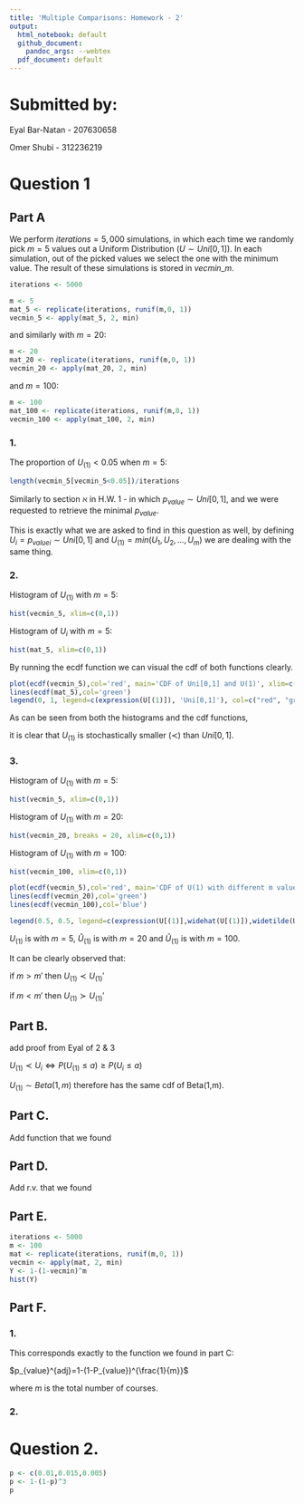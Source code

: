 ```yaml
---
title: 'Multiple Comparisons: Homework - 2'
output:
  html_notebook: default
  github_document: 
    pandoc_args: --webtex
  pdf_document: default
---
```



Submitted by: 
=============

Eyal Bar-Natan - 207630658

Omer Shubi - 312236219


# Question 1


## Part A


We perform $iterations=5,000$ simulations, in which each time we randomly pick $m=5$ values out a Uniform Distribution ($U\sim Uni[0,1]$).
In each simulation, out of the picked values we select the one with the minimum value. The result of these simulations is stored in $vecmin\_m$.

 
```r
iterations <- 5000
```

```r
m <- 5
mat_5 <- replicate(iterations, runif(m,0, 1))
vecmin_5 <- apply(mat_5, 2, min)
```

and similarly with $m=20$:

```r
m <- 20
mat_20 <- replicate(iterations, runif(m,0, 1))
vecmin_20 <- apply(mat_20, 2, min)
```

and $m=100$:

```r
m <- 100
mat_100 <- replicate(iterations, runif(m,0, 1))
vecmin_100 <- apply(mat_100, 2, min)
```

### 1.

The proportion of $U_{(1)}<0.05$ when $m=5$:

```r
length(vecmin_5[vecmin_5<0.05])/iterations
```

Similarly to section $\aleph$ in H.W. 1 - in which $p_{value}\sim Uni[0,1]$, and we were requested to retrieve the minimal $p_{value}$.

This is exactly what we are asked to find in this question as well, 
by defining $U_i={p_{value}}_i\sim Uni[0,1]$ and $U_{(1)} = min(U_1,U_2,\ldots,U_m)$
we are dealing with the same thing.

### 2.

Histogram of $U_{(1)}$ with $m=5$:
```r
hist(vecmin_5, xlim=c(0,1))
```
Histogram of $U_{i}$ with $m=5$:

```r
hist(mat_5, xlim=c(0,1))
```


By running the ecdf function we can visual the cdf of both functions clearly. 

```r
plot(ecdf(vecmin_5),col='red', main='CDF of Uni[0,1] and U(1)', xlim=c(0,1))
lines(ecdf(mat_5),col='green')
legend(0, 1, legend=c(expression(U[(1)]), 'Uni[0,1]'), col=c("red", "green"), lty=1, cex=0.8)
```
As can be seen from both the histograms and the cdf functions,

it is clear that $U_{(1)}$ is stochastically smaller ($\prec$) than $Uni[0,1]$.

### 3.


Histogram of $U_{(1)}$ with $m=5$:

```r
hist(vecmin_5, xlim=c(0,1))
```
Histogram of $U_{(1)}$ with $m=20$:

```r
hist(vecmin_20, breaks = 20, xlim=c(0,1))
```
Histogram of $U_{(1)}$ with $m=100$:

```r
hist(vecmin_100, xlim=c(0,1))
```

```r
plot(ecdf(vecmin_5),col='red', main='CDF of U(1) with different m values', xlim=c(0,0.65))
lines(ecdf(vecmin_20),col='green')
lines(ecdf(vecmin_100),col='blue')

legend(0.5, 0.5, legend=c(expression(U[(1)],widehat(U[(1)]),widetilde(U[(1)]))), col=c("red", "green", "blue"), lty=1)
```
$U_{(1)}$ is with $m=5$, $\widehat U_{(1)}$ is with $m=20$ and $\widetilde U_{(1)}$ is with $m=100$.

It can be clearly observed that:

if $m > m'$  then $U_{(1)} \prec U_{(1)}'$

if $m < m'$  then $U_{(1)} \succ U_{(1)}'$


## Part B.


add proof from Eyal of 2 & 3

$U_{(1)}\prec U_i \iff P(U_{(1)}\leq a) \geq P(U_i\leq a)$





$U_{(1)} \sim Beta(1,m)$ therefore has the same cdf of Beta(1,m).

## Part C.

Add function that we found

## Part D.

Add r.v. that we found

## Part E.

```r
iterations <- 5000
m <- 100
mat <- replicate(iterations, runif(m,0, 1))
vecmin <- apply(mat, 2, min)
Y <- 1-(1-vecmin)^m
hist(Y)
```



## Part F.

### 1.

This corresponds exactly to the function we found in part C:

$p_{value}^{adj}=1-(1-P_{value})^{\frac{1}{m}}$

where $m$ is the total number of courses.


### 2.


# Question 2.

```r
p <- c(0.01,0.015,0.005)
p <- 1-(1-p)^3
p
```



